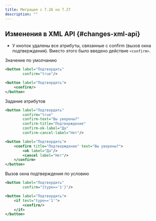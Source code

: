 ```yaml
---
title: Миграция с 7.26 на 7.27
description: ""
---
```


## Изменения в XML API {#changes-xml-api}

- У кнопок удалены все атрибуты, связанные с confirm (вызов окна подтверждения). Вместо этого было введено
действие `<confirm>`.

Значение по умолчанию
```xml title="Пример, как работало в версии 7.26 и ниже"
<button label="Подтвердить"
        confirm="true"/>
```

```xml title="Пример, как работает в версии 7.27"
<button label="Подтвердить">
    <confirm/>
</button>
```

Задание атрибутов
```xml title="Пример, как работало в версии 7.26 и ниже"
<button label="Подтвердить"
        confirm="true"
        confirm-text="Вы уверены?"
        confirm-title="Подтверждение"
        confirm-ok-label="Да"
        confirm-cancel-label="Нет"/>
```

```xml title="Пример, как работает в версии 7.27"
<button label="Подтвердить">
    <confirm title="Подтверждение" text="Вы уверены?">
        <ok label="Да"/>
        <cancel label="Нет"/>
    </confirm>
</button>
```

Вызов окна подтверждения по условию
```xml title="Пример, как работало в версии 7.26 и ниже"
<button label="Подтвердить"
        confirm="{type=='1'}"/>
```

```xml title="Пример, как работает в версии 7.27"
<button label="Подтвердить">
    <if test="type=='1'">
        <confirm/>
    </if>
</button>
```

